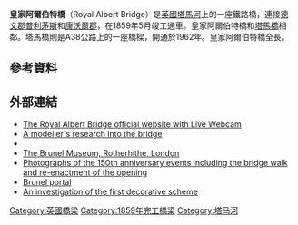 {{Infobox Bridge
|bridge_name   = Royal Albert Bridge
|image         = Royal Albert Bridge 2009.jpg
|carries       = 鐵路
|crosses       = [[塔馬河|塔馬河]]
|locale        = [[英國|英國]][[普利茅斯|普利茅斯]]至[[索爾塔什|索爾塔什]]
|maint         = [[Network_Rail|Network Rail]]
|designer      = [[Isambard_Kingdom_Brunel|I K Brunel]]
|design        = Lenticular truss
|material      = 鐵
|spans         = 19
|pierswater    = 3
|mainspan      = 2 of {{convert|455|ft|m|1}}
|length        = {{convert|2187.5|ft|m}}
|width         = {{convert|16.83|ft|m}} (inside piers)
|height        = {{convert|172|ft|m|1}}
|below         = {{convert|100|ft|m}}
|begin         = 1854年5約
|complete      = 1859年4月
|open          = 1859年5月2日
|lat           = 50.4076
|long          = -4.2034
|heritage      = Grade I listed
}}
'''皇家阿爾伯特橋'''（Royal Albert Bridge）是[[英國|英國]][[塔馬河|塔馬河]]上的一座鐵路橋，連接[[德文郡|德文郡]][[普利茅斯|普利茅斯]]和[[康沃爾郡|康沃爾郡]]，在1859年5月竣工通車。皇家阿爾伯特橋和[[塔馬橋|塔馬橋]]相鄰。塔馬橋則是A38公路上的一座橋樑，開通於1962年。皇家阿爾伯特橋全長{{convert|2187.5|ft|m}}。
==參考資料==
{{reflist}}
==外部連結==
{{Commons category}}
*[http://www.royalalbertbridge.co.uk The Royal Albert Bridge official website with Live Webcam] {{Wayback|url=http://www.royalalbertbridge.co.uk/ |date=20200225010023 }}
*[https://web.archive.org/web/20060908013325/http://www.royal-albert-bridge.co.uk/ A modeller's research into the bridge]
* {{Structurae|id=s0000063|title=Royal Albert Bridge}}
*[http://www.brunel-museum.org.uk The Brunel Museum, Rotherhithe, London] {{Wayback|url=http://www.brunel-museum.org.uk/ |date=20130917091931 }}
* [https://web.archive.org/web/20160710071857/http://brucehunt.co.uk/May%20Fair%20Brunel.html Photographs of the 150th anniversary events including the bridge walk and re-enactment of the opening]
*[http://www.ikbrunel.org.uk Brunel portal] {{Wayback|url=http://www.ikbrunel.org.uk/ |date=20190909233654 }}
* [http://patrickbaty.co.uk/2009/10/18/a-brunel-bridge-part-one/ An investigation of the first decorative scheme] {{Wayback|url=http://patrickbaty.co.uk/2009/10/18/a-brunel-bridge-part-one/ |date=20160507041026 }}
{{Brunel}}
[[Category:英國橋梁|Category:英國橋梁]]
[[Category:1859年完工橋梁|Category:1859年完工橋梁]]
[[Category:塔马河|Category:塔马河]]